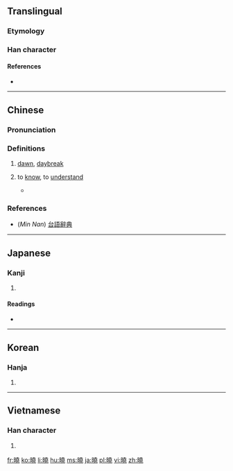{{also|晓|暁}}
==Translingual==
{{Han simplified forms|曉|暁|晓}}

===Etymology===
{{Han compound|日|堯|c1=s|c2=p|t1=sun|ls=psc}}

===Han character===
{{Han char|rn=72|rad=日|as=12|sn=16|four=64011|canj=AGGU|ids=⿰日堯}}

====References====
* {{Han ref|kx=0500.170|dkj=14176|dj=0870.120|hdz=21535.010|uh=66C9|ud=26313|bh=BEE5|bd=48869}}

----

==Chinese==
{{zh-forms|s=晓}}

===Pronunciation===
{{zh-pron
|m=xiǎo
|c=hiu2
|mn=hiáu
|mc=y
|oc=y
|ma=
|cat=n,a
}}

===Definitions===
{{zh-hanzi}}

# [[dawn]], [[daybreak]]
#: {{zh-l|破曉|dawn, daybreak; to dawn}}
# to [[know]], to [[understand]]
#: {{zh-l|通曉|to thoroughly understand}}
#* {{reference-book
|year=1903
|author=
|title=粤音指南, Volumes 1-2
|url=https://books.google.com/books?id=HqosAAAAYAAJ&dq=%E2%80%9D%E5%94%94%E6%9B%89%E2%80%9D&pg=PT228#v=onepage&q=%E2%80%9D%E5%94%94%E6%9B%89%E2%80%9D&f=false
|isbn=
|page=
|publisher=聚珍書樓
}}
#*: {{zh-usex|倘若 佢 兩 個 打起 啲 土談 嚟，我 就 連 一 句{geoi3} 都 唔 曉|if the two added in their dialects, I couldn't understand even a single word|C}}

===References===
* (''Min Nan'') [http://taigi.fhl.net/dict/search.php?DETAIL=1&LIMIT=id=19567&dbname=dic&graph=2 台語辭典]

----

==Japanese==

===Kanji===
{{ja-kanji|grade=|rs=日12}}

# {{defn|lang=ja|sort=日12}}

====Readings====
* {{ja-readings|goon=[[きょう]] (kyō)|kanon=[[きょう]] (kyō)|kanyoon=[[ぎょう]] (gyō)|kun=[[あかつき]] (akatsuki), [[さとる]] (satoru)}}

----

==Korean==

===Hanja===
{{ko-hanja|hangeul=효|eumhun=|rv=hyo|mr=hyo|y=hyo}}

# {{defn|lang=ko|sort=日12}}

----

==Vietnamese==

===Han character===
{{vi-hantu|[[hẻo]], [[hểu]], [[hiểu]]|rs=日12}}

# {{defn|lang=vi|sort=日12}}

[[fr:曉]]
[[ko:曉]]
[[li:曉]]
[[hu:曉]]
[[ms:曉]]
[[ja:曉]]
[[pl:曉]]
[[vi:曉]]
[[zh:曉]]